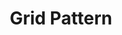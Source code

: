 ---
title: Grid Pattern
description: A background grid pattern made with SVGs, fully customizable using CSS.
category: background
---